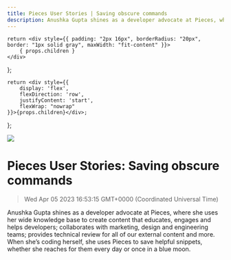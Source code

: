 ```yaml
---
title: Pieces User Stories | Saving obscure commands
description: Anushka Gupta shines as a developer advocate at Pieces, where she uses her wide knowledge base to create content that educates, engages and helps developers; collaborates with marketing, design and engineering teams; provides technical review for all of our external content and more.
---
```


    return <div style={{ padding: "2px 16px", borderRadius: "20px", border: "1px solid gray", maxWidth: "fit-content" }}>
        { props.children }
    </div>
};

    return <div style={{
        display: 'flex',
        flexDirection: 'row',
        justifyContent: 'start',
        flexWrap: "nowrap"
    }}>{props.children}</div>;

};

<link rel="canonical" href="https://code.pieces.app/blog/the-pieces-experience-saving-obscure-commands" />

![](https://uploads-ssl.webflow.com/6143afec68f555387049efb3/62f2b4195631b6798a2137bd_obscure-commands.jpg)
# Pieces User Stories: Saving obscure commands
> Wed Apr 05 2023 16:53:15 GMT+0000 (Coordinated Universal Time)

Anushka Gupta shines as a developer advocate at Pieces, where she uses her wide knowledge base to create content that educates, engages and helps developers; collaborates with marketing, design and engineering teams; provides technical review for all of our external content and more.
When she’s coding herself, she uses Pieces to save helpful snippets, whether she reaches for them every day or once in a blue moon.
